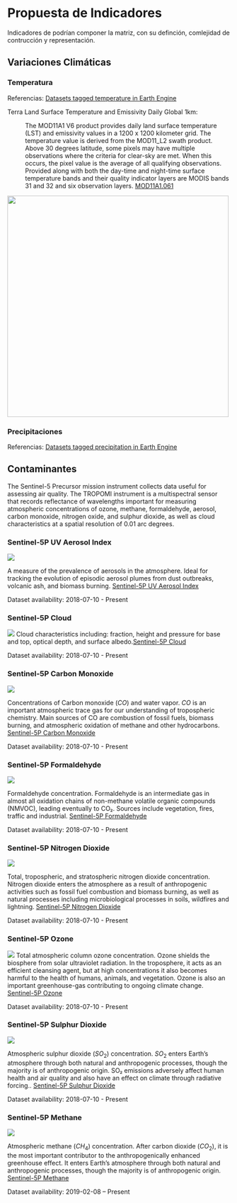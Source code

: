 # Propuesta de Indicadores

Indicadores de podrían componer la matriz, con su definción, comlejidad de contrucción y representación.

## Variaciones Climáticas

### Temperatura

Referencias: [Datasets tagged temperature in Earth Engine](https://developers.google.com/earth-engine/datasets/tags/temperature)

Terra Land Surface Temperature and Emissivity Daily Global 1km:

:   The MOD11A1 V6 product provides daily land surface temperature (LST) and emissivity values in a 1200 x 1200 kilometer grid. The temperature value is derived from the MOD11_L2 swath product. Above 30 degrees latitude, some pixels may have multiple observations where the criteria for clear-sky are met. When this occurs, the pixel value is the average of all qualifying observations. Provided along with both the day-time and night-time surface temperature bands and their quality indicator layers are MODIS bands 31 and 32 and six observation layers. [MOD11A1.061](https://developers.google.com/earth-engine/datasets/catalog/MODIS_061_MOD11A1)

![](images/MODIS_061_MOD11A1_sample.png){fig-align="center" width="500"}

### Precipitaciones

Referencias: [Datasets tagged precipitation in Earth Engine](https://developers.google.com/earth-engine/datasets/tags/precipitation)

## Contaminantes

The Sentinel-5 Precursor mission instrument collects data useful for assessing air quality. The TROPOMI instrument is a multispectral sensor that records reflectance of wavelengths important for measuring atmospheric concentrations of ozone, methane, formaldehyde, aerosol, carbon monoxide, nitrogen oxide, and sulphur dioxide, as well as cloud characteristics at a spatial resolution of 0.01 arc degrees.

### Sentinel-5P UV Aerosol Index

![](images/copernicus_s5p_aer_ai_1280_1440.jpg)

A measure of the prevalence of aerosols in the atmosphere. Ideal for tracking the evolution of episodic aerosol plumes from dust outbreaks, volcanic ash, and biomass burning. [Sentinel-5P UV Aerosol Index](https://developers.google.com/earth-engine/datasets/catalog/COPERNICUS_S5P_OFFL_L3_AER_AI)

Dataset availability: 2018-07-10 - Present

### Sentinel-5P Cloud

![](images/copernicus_s5p_cloud_1280_1440.jpg) Cloud characteristics including: fraction, height and pressure for base and top, optical depth, and surface albedo.[Sentinel-5P Cloud](https://developers.google.com/earth-engine/datasets/catalog/COPERNICUS_S5P_OFFL_L3_CLOUD)

Dataset availability: 2018-07-10 - Present

### Sentinel-5P Carbon Monoxide

![](images/copernicus_s5p_co_1280_1440.jpg)

Concentrations of Carbon monoxide ($CO$) and water vapor. $CO$ is an important atmospheric trace gas for our understanding of tropospheric chemistry. Main sources of CO are combustion of fossil fuels, biomass burning, and atmospheric oxidation of methane and other hydrocarbons. [Sentinel-5P Carbon Monoxide](https://developers.google.com/earth-engine/datasets/catalog/COPERNICUS_S5P_OFFL_L3_CO)

Dataset availability: 2018-07-10 - Present

### Sentinel-5P Formaldehyde

![](images/copernicus_s5p_hcho_1280_1440.jpg)

Formaldehyde concentration. Formaldehyde is an intermediate gas in almost all oxidation chains of non-methane volatile organic compounds (NMVOC), leading eventually to CO₂. Sources include vegetation, fires, traffic and industrial. [Sentinel-5P Formaldehyde](https://developers.google.com/earth-engine/datasets/catalog/COPERNICUS_S5P_OFFL_L3_HCHO)

Dataset availability: 2018-07-10 - Present

### Sentinel-5P Nitrogen Dioxide

![](images/copernicus_s5p_no2_1280_1440.jpg)

Total, tropospheric, and stratospheric nitrogen dioxide concentration. Nitrogen dioxide enters the atmosphere as a result of anthropogenic activities such as fossil fuel combustion and biomass burning, as well as natural processes including microbiological processes in soils, wildfires and lightning. [Sentinel-5P Nitrogen Dioxide](https://developers.google.com/earth-engine/datasets/catalog/COPERNICUS_S5P_OFFL_L3_NO2)

Dataset availability: 2018-07-10 - Present

### Sentinel-5P Ozone

![](images/copernicus_s5p_o3_1280_1440.jpg) Total atmospheric column ozone concentration. Ozone shields the biosphere from solar ultraviolet radiation. In the troposphere, it acts as an efficient cleansing agent, but at high concentrations it also becomes harmful to the health of humans, animals, and vegetation. Ozone is also an important greenhouse-gas contributing to ongoing climate change. [Sentinel-5P Ozone](https://developers.google.com/earth-engine/datasets/catalog/COPERNICUS_S5P_OFFL_L3_O3)

Dataset availability: 2018-07-10 - Present

### Sentinel-5P Sulphur Dioxide

![](images/copernicus_s5p_so2_1280_1440.jpg)

Atmospheric sulphur dioxide ($SO_2$) concentration. $SO_2$ enters Earth's atmosphere through both natural and anthropogenic processes, though the majority is of anthropogenic origin. SO₂ emissions adversely affect human health and air quality and also have an effect on climate through radiative forcing.. [Sentinel-5P Sulphur Dioxide](https://developers.google.com/earth-engine/datasets/catalog/COPERNICUS_S5P_OFFL_L3_SO2)

Dataset availability: 2018-07-10 - Present

### Sentinel-5P Methane

![](images/copernicus_s5p_ch4_1280_1440.jpg)

Atmospheric methane ($CH_4$) concentration. After carbon dioxide ($CO_2$), it is the most important contributor to the anthropogenically enhanced greenhouse effect. It enters Earth's atmosphere through both natural and anthropogenic processes, though the majority is of anthropogenic origin. [Sentinel-5P Methane](https://developers.google.com/earth-engine/datasets/catalog/COPERNICUS_S5P_OFFL_L3_CH4)

Dataset availability: 2019-02-08 -- Present
